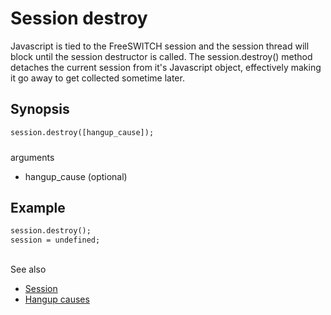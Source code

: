 
# Session destroy 

 

Javascript is tied to the FreeSWITCH session and the session thread will block until the session destructor is called. The session.destroy() method detaches the current session from it's Javascript object, effectively making it go away to get collected sometime later.

## Synopsis

```xml
session.destroy([hangup_cause]);
```

###   
arguments

* hangup\_cause (optional)

## Example

```xml
session.destroy();
session = undefined;
```

##   
See also

* [Session](./index.mdx#methods)
* [Hangup causes](../../../Troubleshooting-Debugging/Hangup-Cause-Code-Table_3964945.mdx#about)


